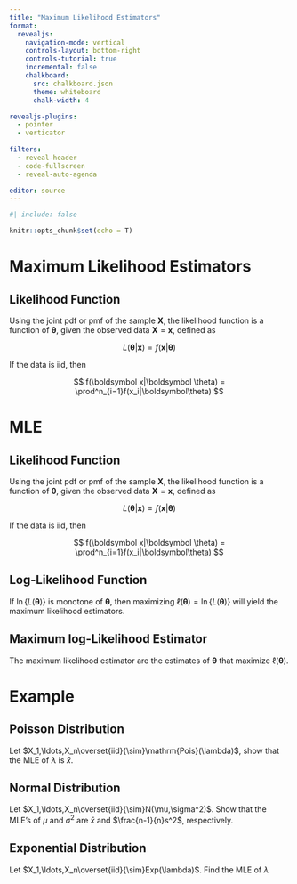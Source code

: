```yaml
---
title: "Maximum Likelihood Estimators"
format:
  revealjs:
    navigation-mode: vertical
    controls-layout: bottom-right
    controls-tutorial: true
    incremental: false 
    chalkboard:
      src: chalkboard.json
      theme: whiteboard
      chalk-width: 4

revealjs-plugins:
  - pointer
  - verticator
  
filters: 
  - reveal-header
  - code-fullscreen
  - reveal-auto-agenda

editor: source
---
```


```r
#| include: false

knitr::opts_chunk$set(echo = T)

```

# Maximum Likelihood Estimators

## Likelihood Function

Using the joint pdf or pmf of the sample $\boldsymbol X$, the likelihood function is a function of $\boldsymbol \theta$, given the observed data $\boldsymbol X =\boldsymbol x$, defined as

$$
L(\boldsymbol \theta|\boldsymbol x)=f(\boldsymbol x|\boldsymbol \theta)
$$

If the data is iid, then

$$
f(\boldsymbol x|\boldsymbol \theta) = \prod^n_{i=1}f(x_i|\boldsymbol\theta)
$$

# MLE

## Likelihood Function

Using the joint pdf or pmf of the sample $\boldsymbol X$, the likelihood function is a function of $\boldsymbol \theta$, given the observed data $\boldsymbol X =\boldsymbol x$, defined as

$$
L(\boldsymbol \theta|\boldsymbol x)=f(\boldsymbol x|\boldsymbol \theta)
$$

If the data is iid, then

$$
f(\boldsymbol x|\boldsymbol \theta) = \prod^n_{i=1}f(x_i|\boldsymbol\theta)
$$

## Log-Likelihood Function

If $\ln\{L(\boldsymbol \theta)\}$ is monotone of $\boldsymbol \theta$, then maximizing $\ell(\boldsymbol\theta) = \ln\{L(\boldsymbol \theta)\}$ will yield the maximum likelihood estimators.

## Maximum log-Likelihood Estimator

The maximum likelihood estimator are the estimates of $\boldsymbol \theta$ that maximize $\ell(\boldsymbol\theta)$.

# Example

## Poisson Distribution

Let $X_1,\ldots,X_n\overset{iid}{\sim}\mathrm{Pois}(\lambda)$, show that the MLE of $\lambda$ is $\bar x$.

## Normal Distribution

Let $X_1,\ldots,X_n\overset{iid}{\sim}N(\mu,\sigma^2)$. Show that the MLE's of $\mu$ and $\sigma^2$ are $\bar x$ and $\frac{n-1}{n}s^2$, respectively.

## Exponential Distribution

Let $X_1,\ldots,X_n\overset{iid}{\sim}Exp(\lambda)$. Find the MLE of $\lambda$

